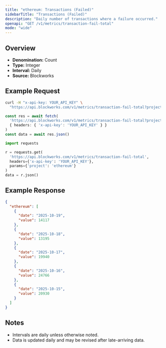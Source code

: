 ```yaml
---
title: "ethereum: Transactions (Failed)"
sidebarTitle: "Transactions (Failed)"
description: "Daily number of transactions where a failure occurred."
openapi: "GET /v1/metrics/transaction-fail-total"
mode: "wide"
---
```


## Overview

- **Denomination:** Count
- **Type:** Integer
- **Interval:** Daily
- **Source:** Blockworks

## Example Request

<CodeGroup>

```bash cURL
curl -H "x-api-key: YOUR_API_KEY" \
  "https://api.blockworks.com/v1/metrics/transaction-fail-total?project=ethereum"
```

```typescript TypeScript
const res = await fetch(
  'https://api.blockworks.com/v1/metrics/transaction-fail-total?project=ethereum',
  { headers: { 'x-api-key': 'YOUR_API_KEY' } }
)
const data = await res.json()
```

```python Python
import requests

r = requests.get(
  'https://api.blockworks.com/v1/metrics/transaction-fail-total',
  headers={'x-api-key': 'YOUR_API_KEY'},
  params={'project': 'ethereum'}
)
data = r.json()
```

</CodeGroup>

## Example Response

```json
{
  "ethereum": [
    {
      "date": "2025-10-19",
      "value": 14117
    },
    {
      "date": "2025-10-18",
      "value": 13195
    },
    {
      "date": "2025-10-17",
      "value": 19940
    },
    {
      "date": "2025-10-16",
      "value": 24766
    },
    {
      "date": "2025-10-15",
      "value": 20930
    }
  ]
}
```

## Notes
- Intervals are daily unless otherwise noted.
- Data is updated daily and may be revised after late-arriving data.